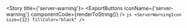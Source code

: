 
<Meta title="Foundations/Icons/server-warning" />

<Story title={'server-warning'}>
    <IconViewer>
        <ServerWarningIcon size={12} />
    </IconViewer>
    <ExportButtons
        iconName={'server-warning'}
        componentCode={renderToString(<ServerWarningIcon size={12} />)}
    />
    <IconInfo>
        ```js
        <ServerWarningIcon size={12} fillColor="black" />
        ```
    </IconInfo>
</Story>
